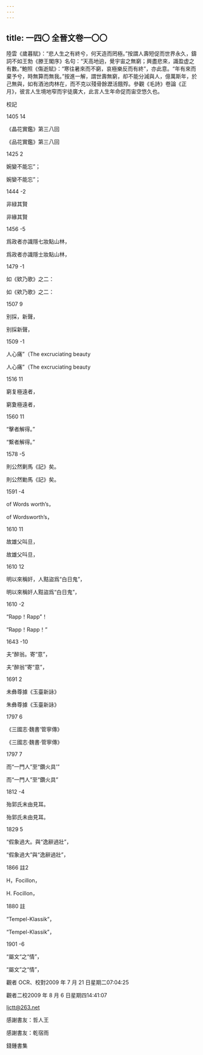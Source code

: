 ```yaml
---
---
---
```

title: 一四〇 全晉文卷一〇〇
---




陸雲《歲暮賦》：“悲人生之有終兮，何天造而罔極。”按謂人壽短促而世界永久，鑄詞不如王勃《滕王閣序》名句：“天高地逈，覺宇宙之無窮；興盡悲來，識盈虚之有數。”鮑照《傷逝賦》：“寒往暑來而不窮，哀極樂反而有終”，亦此意。“年有來而棄予兮，時無算而無我。”按進一解，謂世壽無窮，却不能分減與人，億萬斯年，於己無與，如有酒池肉林在，而不克以殘骨餘瀝活餓殍。參觀《毛詩》卷論《正月》，彼言人生境地窄而宇徒廣大，此言人生年命促而宙空悠久也。





校記


1405 14

《晶花實鑑》第三八回

《品花實鑑》第三八回



1425 2

婉變不能忘”；

婉孌不能忘”；



1444 -2

非緑其賢

非緣其賢



1456 -5

爲政者亦識隱七妝點山林，

爲政者亦識隱士妝點山林，



1479 -1

如《欵乃歌》之二：

如《欸乃歌》之二：



1507 9

别採，新聲，

别採新聲，



1509 -1

人心痛”（The excruciating beauty

人心痛”（The excruciating beauty



1516 11

窮复極遠者，

窮夐極遠者，



1560 11

“擊者解得。”

“繫者解得。”



1578 -5

則公然剿馬《記》矣。

則公然勦馬《記》矣。



1591 -4

of Words worth’s，

of Wordsworth’s，



1610 11

故雄父叫旦，

故雄父呌旦，



1610 12

明以來稱奸，人黠盜爲“白日鬼”，

明以來稱奸人黠盜爲“白日鬼”，



1610 -2

“Rapp！Rapp”！

“Rapp！Rapp！”



1643 -10

夫“醉翁。寄“意”，

夫“醉翁”寄“意”，



1691 2

未彝尊據《玉臺新詠》

朱彝尊據《玉臺新詠》



1797 6

《三國志·魏書‘管寧傳》

《三國志·魏書·管寧傳》



1797 7

而“一門人”至“鑽火具’”

而“一門人”至“鑽火具”



1812 -4

殆郭氏末由見耳。

殆郭氏未由見耳。



1829 5

“假象過大。與“逸辭過壯”，

“假象過大”與“逸辭過壯”，



1866 註2

H，Focillon，

H. Focillon，



1880 註

“Tempel-Klassik“，

“Tempel-Klassik”，



1901 -6

“屬文“之“情”，

“屬文”之“情”，





觀者 OCR、校對2009 年 7 月 21 日星期二07:04:25

觀者二校2009 年 8 月 6 日星期四14:41:07

ljctt@263.net

感謝書友：哲人王

感謝書友：乾宿雨





錢鍾書集
